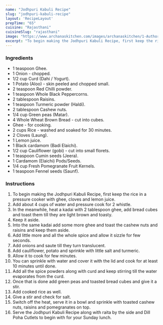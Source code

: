 ---
name: "Jodhpuri Kabuli Recipe"
slug: "jodhpuri-kabuli-recipe"
layout: 'RecipeLayout'
prepTime: "65"
cuisine: "Rajasthani"
cuisineSlug: "rajasthani"
image: "https://www.archanaskitchen.com/images/archanaskitchen/1-Author/sibyl-archanaskitchen.com/Jodhpuri_Kabuli_Recipe_.jpg"
excerpt: "To begin making the Jodhpuri Kabuli Recipe, first keep the rice in a pressure cooker with ghee, cloves and lemon juice"
---

### Ingredients

- 1 teaspoon Ghee.
- 1 Onion - chopped.
- 1/2 cup Curd (Dahi / Yogurt).
- 1 Potato (Aloo) - skin peeled and chopped small.
- 2 teaspoon Red Chilli powder.
- 1 teaspoon Whole Black Peppercorns.
- 2 tablespoon Raisins.
- 1 teaspoon Turmeric powder (Haldi).
- 2 tablespoon Cashew nuts.
- 1/4 cup Green peas (Matar).
- 4 Whole Wheat Brown Bread - cut into cubes.
- Ghee - for cooking.
- 2 cups Rice - washed and soaked for 30 minutes.
- 2 Cloves (Laung).
- 1 Lemon juice.
- 1 Black cardamom (Badi Elaichi).
- 1/2 cup Cauliflower (gobi) - cut into small florets.
- 1 teaspoon Cumin seeds (Jeera).
- 1 Cardamom (Elaichi) Pods/Seeds.
- 1/4 cup Fresh Pomegranate Fruit Kernels.
- 1 teaspoon Fennel seeds (Saunf).

### Instructions

1. To begin making the Jodhpuri Kabuli Recipe, first keep the rice in a pressure cooker with ghee, cloves and lemon juice.
1. Add about 4 cups of water and pressure cook for 2 whistle.
1. In the meanwhile, heat a kadai with 2 tablespoon ghee, add bread cubes and toast them till they are light brown and toasty.
1. Keep it aside.
1. Into the same kadai add some more ghee and toast the cashew nuts and raisins and keep them aside.
1. Add little more and all the whole spice and allow it sizzle for few seconds.
1. Add onions and saute till they turn translucent.
1. Add cauliflower, potato and sprinkle with little salt and turmeric.
1. Allow it to cook for few minutes.
1. You can sprinkle with water and cover it with the lid and cook for at least 10 minutes until done.
1. Add all the spice powders along with curd and keep stirring till the water evaporates from the curd.
1. Once that is done add green peas and toasted bread cubes and give it a stir.
1. Add cooked rice as well.
1. Give a stir and check for salt.
1. Switch off the heat, serve it in a bowl and sprinkle with toasted cashew nuts, raisins and pomegranates on top.
1. Serve the Jodhpuri Kabuli Recipe along with raita by the side and Dill Poha Cutlets to begin with for your Sunday lunch.
